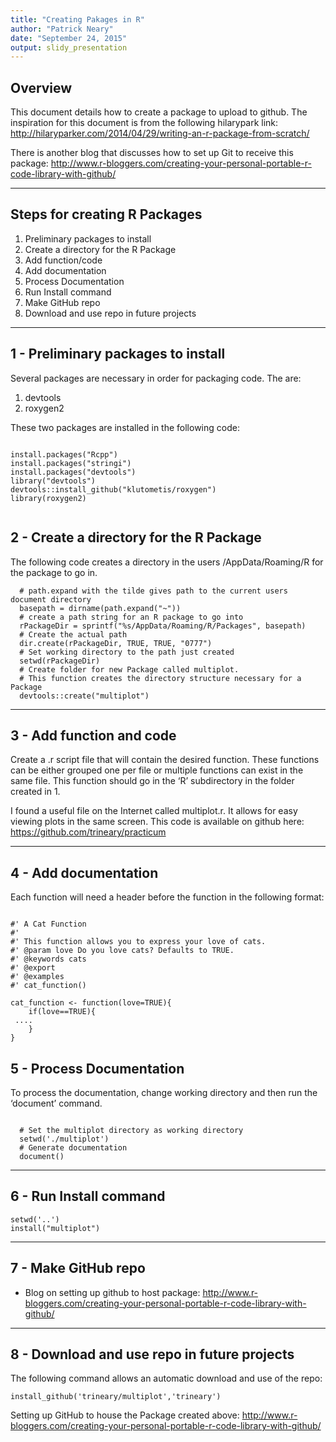 ```yaml
---
title: "Creating Pakages in R"
author: "Patrick Neary"
date: "September 24, 2015"
output: slidy_presentation
---
```


## Overview

This document details how to create a package to upload to github.  The inspiration for this document is from the following hilarypark link: <http://hilaryparker.com/2014/04/29/writing-an-r-package-from-scratch/>

There is another blog that discusses how to set up Git to receive this package: 
<http://www.r-bloggers.com/creating-your-personal-portable-r-code-library-with-github/>


-----

## Steps for creating R Packages

1. Preliminary packages to install
2. Create a directory for the R Package
3. Add function/code
4. Add documentation
5. Process Documentation
6. Run Install command
7. Make GitHub repo
8. Download and use repo in future projects

-----

## 1 - Preliminary packages to install

Several packages are necessary in order for packaging code.  The are:

1. devtools
2. roxygen2

These two packages are installed in the following code:

```

install.packages("Rcpp")
install.packages("stringi")
install.packages("devtools")
library("devtools")
devtools::install_github("klutometis/roxygen")
library(roxygen2)


```


## 2 - Create a directory for the R Package

The following code creates a directory in the users /AppData/Roaming/R for the package to go in.

```
  # path.expand with the tilde gives path to the current users document directory
  basepath = dirname(path.expand("~"))
  # create a path string for an R package to go into
  rPackageDir = sprintf("%s/AppData/Roaming/R/Packages", basepath)
  # Create the actual path
  dir.create(rPackageDir, TRUE, TRUE, "0777")
  # Set working directory to the path just created
  setwd(rPackageDir)
  # Create folder for new Package called multiplot.  
  # This function creates the directory structure necessary for a Package
  devtools::create("multiplot")
```

-----

## 3 - Add function and code

Create a .r script file that will contain the desired function.  These functions can be either grouped one per file or multiple functions can exist in the same file. This function should go in the 'R' subdirectory in the folder created in 1.

I found a useful file on the Internet called multiplot.r.  It allows for easy viewing plots in the same screen.  This code is available on github here: <https://github.com/trineary/practicum>

-----

## 4 - Add documentation

Each function will need a header before the function in the following format:

```
 
#' A Cat Function
#'
#' This function allows you to express your love of cats.
#' @param love Do you love cats? Defaults to TRUE.
#' @keywords cats
#' @export
#' @examples
#' cat_function()
 
cat_function <- function(love=TRUE){
    if(love==TRUE){
 ....
    }
}

```

## 5 - Process Documentation

To process the documentation, change working directory and then run the 'document' command.

```

  # Set the multiplot directory as working directory
  setwd('./multiplot')
  # Generate documentation
  document()

```

-----

## 6 - Run Install command


```
setwd('..')
install("multiplot")
```

-----

## 7 - Make GitHub repo

- Blog on setting up github to host package: <http://www.r-bloggers.com/creating-your-personal-portable-r-code-library-with-github/>


-----

## 8 - Download and use repo in future projects

The following command allows an automatic download and use of the repo:

```
install_github('trineary/multiplot','trineary')

```


Setting up GitHub to house the Package created above: <http://www.r-bloggers.com/creating-your-personal-portable-r-code-library-with-github/>

